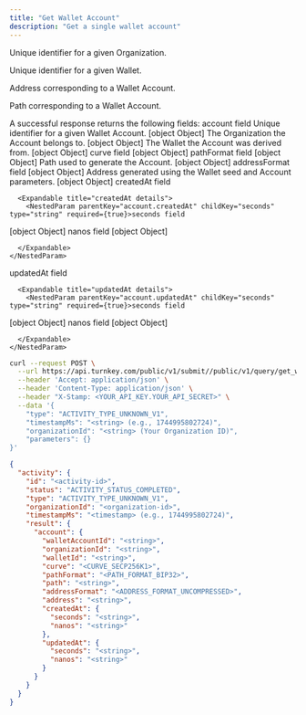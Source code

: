 ```yaml
---
title: "Get Wallet Account"
description: "Get a single wallet account"
---
```



<Authorizations />

<H3Bordered text="Body" />

<ParamField body="organizationId" type="string" required={true}>

Unique identifier for a given Organization.
</ParamField>

<ParamField body="walletId" type="string" required={true}>

Unique identifier for a given Wallet.
</ParamField>

<ParamField body="address" type="string" required={false}>

Address corresponding to a Wallet Account.
</ParamField>

<ParamField body="path" type="string" required={false}>

Path corresponding to a Wallet Account.
</ParamField>


<H3Bordered text="Response" />
A successful response returns the following fields:

<ResponseField name="account" type="object" required>
  account field

  <Expandable title="account details">
    <NestedParam parentKey="account" childKey="walletAccountId" type="string" required={true}>Unique identifier for a given Wallet Account.
[object Object]</NestedParam>
<NestedParam parentKey="account" childKey="organizationId" type="string" required={true}>The Organization the Account belongs to.
[object Object]</NestedParam>
<NestedParam parentKey="account" childKey="walletId" type="string" required={true}>The Wallet the Account was derived from.
[object Object]</NestedParam>
<NestedParam parentKey="account" childKey="curve" type="enum" required={true}>curve field
[object Object]</NestedParam>
<NestedParam parentKey="account" childKey="pathFormat" type="enum" required={true}>pathFormat field
[object Object]</NestedParam>
<NestedParam parentKey="account" childKey="path" type="string" required={true}>Path used to generate the Account.
[object Object]</NestedParam>
<NestedParam parentKey="account" childKey="addressFormat" type="enum" required={true}>addressFormat field
[object Object]</NestedParam>
<NestedParam parentKey="account" childKey="address" type="string" required={true}>Address generated using the Wallet seed and Account parameters.
[object Object]</NestedParam>
<NestedParam parentKey="account" childKey="createdAt" type="object" required={true}>
      createdAt field

      <Expandable title="createdAt details">
        <NestedParam parentKey="account.createdAt" childKey="seconds" type="string" required={true}>seconds field
[object Object]</NestedParam>
<NestedParam parentKey="account.createdAt" childKey="nanos" type="string" required={true}>nanos field
[object Object]</NestedParam>

      </Expandable>
    </NestedParam>
<NestedParam parentKey="account" childKey="updatedAt" type="object" required={true}>
      updatedAt field

      <Expandable title="updatedAt details">
        <NestedParam parentKey="account.updatedAt" childKey="seconds" type="string" required={true}>seconds field
[object Object]</NestedParam>
<NestedParam parentKey="account.updatedAt" childKey="nanos" type="string" required={true}>nanos field
[object Object]</NestedParam>

      </Expandable>
    </NestedParam>

  </Expandable>
</ResponseField>

<RequestExample>

```bash cURL
curl --request POST \
  --url https://api.turnkey.com/public/v1/submit//public/v1/query/get_wallet_account \
  --header 'Accept: application/json' \
  --header 'Content-Type: application/json' \
  --header "X-Stamp: <YOUR_API_KEY.YOUR_API_SECRET>" \
  --data '{
    "type": "ACTIVITY_TYPE_UNKNOWN_V1",
    "timestampMs": "<string> (e.g., 1744995802724)",
    "organizationId": "<string> (Your Organization ID)",
    "parameters": {}
}'
```

</RequestExample>

<ResponseExample>

```json 200
{
  "activity": {
    "id": "<activity-id>",
    "status": "ACTIVITY_STATUS_COMPLETED",
    "type": "ACTIVITY_TYPE_UNKNOWN_V1",
    "organizationId": "<organization-id>",
    "timestampMs": "<timestamp> (e.g., 1744995802724)",
    "result": {
      "account": {
        "walletAccountId": "<string>",
        "organizationId": "<string>",
        "walletId": "<string>",
        "curve": "<CURVE_SECP256K1>",
        "pathFormat": "<PATH_FORMAT_BIP32>",
        "path": "<string>",
        "addressFormat": "<ADDRESS_FORMAT_UNCOMPRESSED>",
        "address": "<string>",
        "createdAt": {
          "seconds": "<string>",
          "nanos": "<string>"
        },
        "updatedAt": {
          "seconds": "<string>",
          "nanos": "<string>"
        }
      }
    }
  }
}
```

</ResponseExample>
